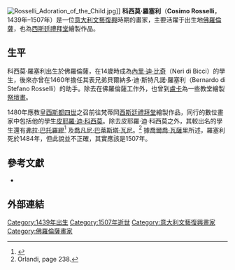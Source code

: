 [[File:Rosselli_Adoration_of_the_Child.jpg|thumb]]]]
'''科西莫·羅塞利'''（'''Cosimo Rosselli'''，1439年–1507年）是一位[[意大利文藝復興|意大利文藝復興]]時期的畫家，主要活躍于出生地[[佛羅倫薩|佛羅倫薩]]，也為[[西斯廷禮拜堂|西斯廷禮拜堂]]繪製作品。

==生平==
科西莫·羅塞利出生於佛羅倫薩，在14歲時成為[[內里·迪·比奇|內里·迪·比奇]]（Neri di Bicci）的學生，後來亦曾在1460年擔任其表兄弟貝爾納多·迪·斯特凡諾·羅塞利（Bernardo di Stefano Rosselli）的助手。除去在佛羅倫薩工作外，也曾到[[盧卡|盧卡]]為一些教堂繪製[[祭壇畫|祭壇畫]]。

1480年應教皇[[西斯都四世|西斯都四世]]之召前往梵蒂岡[[西斯廷禮拜堂|西斯廷禮拜堂]]繪製作品，同行的數位畫家中包括他的學生[[皮耶羅·迪·科西莫|皮耶羅·迪·科西莫]]。除去皮耶羅·迪·科西莫之外，其較出名的學生還有[[弗拉·巴托羅繆|弗拉·巴托羅繆]]<ref>{{citation|title=Abecedario pittorico|last=Orlandi|first=Pellegrino Antonio|last2=Guarienti|first2=Pietro|year=1719|place=Naples|page =61|url=http://books.google.com/?id=x3MGAAAAQAAJ}}</ref> 及[[喬凡尼·巴蒂斯塔·瓦尼|喬凡尼·巴蒂斯塔·瓦尼]]。<ref>Orlandi, page 238.</ref> 據[[喬爾喬·瓦薩里|喬爾喬·瓦薩里]]所述，羅塞利死於1484年，但此說並不正確，其實應該是1507年。

==參考文獻==
{{Reflist}}
*{{EB1911}}

==外部連結==
{{commons category|Cosimo Rosselli}}

{{西斯廷禮拜堂裝飾}}

{{Authority control}}

{{DEFAULTSORT:Rosselli, Cosimo}}
[[Category:1439年出生|Category:1439年出生]]
[[Category:1507年逝世|Category:1507年逝世]]
[[Category:意大利文藝復興畫家|Category:意大利文藝復興畫家]]
[[Category:佛羅倫薩畫家|Category:佛羅倫薩畫家]]